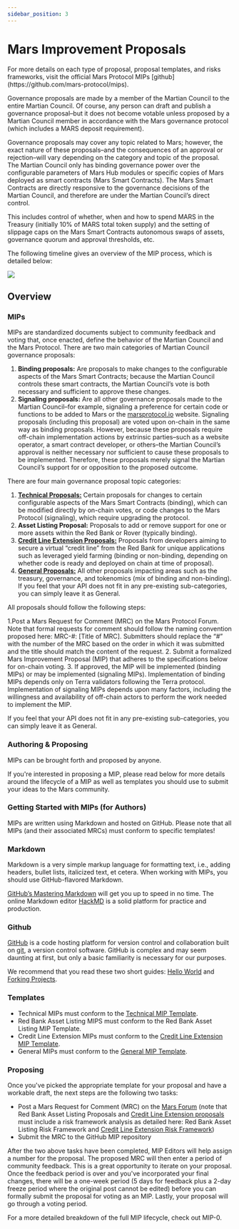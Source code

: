 ```yaml
---
sidebar_position: 3
---
```




# Mars Improvement Proposals

<Admonition type="info" title="NOTE">
For more details on each type of proposal, proposal templates, and risks frameworks, visit the official Mars Protocol MIPs [github](https://github.com/mars-protocol/mips). 
</Admonition>

Governance proposals are made by a member of the Martian Council to the entire Martian Council. Of course, any person can draft and publish a governance proposal–but it does not become votable unless proposed by a Martian Council member in accordance with the Mars governance protocol (which includes a MARS deposit requirement). 

Governance proposals may cover any topic related to Mars; however, the exact nature of these proposals–and the consequences of an approval or rejection–will vary depending on the category and topic of the proposal. The Martian Council only has binding governance power over the configurable parameters of Mars Hub modules or specific copies of Mars deployed as smart contracts (Mars Smart Contracts). The Mars Smart Contracts are directly responsive to the governance decisions of the Martian Council, and therefore are under the Martian Council’s direct control. 

This includes control of whether, when and how to spend MARS in the Treasury (initially 10% of MARS total token supply) and the setting of slippage caps on the Mars Smart Contracts autonomous swaps of assets, governance quorum and approval thresholds, etc. 

The following timeline gives an overview of the MIP process, which is detailed below:

<img src={MIPSUrl} />

## Overview

### MIPs

MIPs are standardized documents subject to community feedback and voting that, once enacted, define the behavior of the Martian Council and the Mars Protocol.
There are two main categories of Martian Council governance proposals:

1. **Binding proposals:** Are proposals to make changes to the configurable aspects of the Mars Smart Contracts; because the Martian Council controls these smart contracts, the Martian Council’s vote is both necessary and sufficient to approve these changes.
2. **Signaling proposals:** Are all other governance proposals made to the Martian Council–for example, signaling a preference for certain code or functions to be added to Mars or the [marsprotocol.io](https://marsprotocol.io/) website. Signaling proposals (including this proposal) are voted upon on-chain in the same way as binding proposals. However, because these proposals require off-chain implementation actions by extrinsic parties–such as a website operator, a smart contract developer, or others–the Martian Council’s approval is neither necessary nor sufficient to cause these proposals to be implemented. Therefore, these proposals merely signal the Martian Council’s support for or opposition to the proposed outcome.

There are four main governance proposal topic categories:

1. [**Technical Proposals:**](https://github.com/mars-protocol/mips/blob/main/Technical-MIP-Template.md) Certain proposals for changes to certain configurable aspects of the Mars Smart Contracts (binding), which can be modified directly by on-chain votes, or code changes to the Mars Protocol (signaling), which require upgrading the protocol.
2. **Asset Listing Proposal:** Proposals to add or remove support for one or more assets within the Red Bank or Rover (typically binding).
3. [**Credit Line Extension Proposals:**](https://github.com/mars-protocol/mips/blob/main/Credit-Line-Extension-MIP-Template.md) Proposals from developers aiming to secure a virtual “credit line” from the Red Bank for unique applications such as leveraged yield farming (binding or non-binding, depending on whether code is ready and deployed on chain at time of proposal).
4. [**General Proposals:**](https://github.com/mars-protocol/mips/blob/main/General-MIP-Template.md) All other proposals impacting areas such as the treasury, governance, and tokenomics (mix of binding and non-binding). If you feel that your API does not fit in any pre-existing sub-categories, you can simply leave it as General.

All proposals should follow the following steps:

1.Post a Mars Request for Comment (MRC) on the Mars Protocol Forum. Note that formal requests for comment should follow the naming convention proposed here: MRC-#: [Title of MRC]. Submitters should replace the “#” with the number of the MRC based on the order in which it was submitted and the title should match the content of the request.
2. Submit a formalized Mars Improvement Proposal (MIP) that adheres to the specifications below for on-chain voting.
3. If approved, the MIP will be implemented (binding MIPs) or may be implemented (signaling MIPs). Implementation of binding MIPs depends only on Terra validators following the Terra protocol. Implementation of signaling MIPs depends upon many factors, including the willingness and availability of off-chain actors to perform the work needed to implement the MIP.

If you feel that your API does not fit in any pre-existing sub-categories, you can simply leave it as General.

### Authoring & Proposing

MIPs can be brought forth and proposed by anyone.

If you're interested in proposing a MIP, please read below for more details around the lifecycle of a MIP as well as templates you should use to submit your ideas to the Mars community.

### Getting Started with MIPs (for Authors)

MIPs are written using Markdown and hosted on GitHub. Please note that all MIPs (and their associated MRCs) must conform to specific templates!

### Markdown

Markdown is a very simple markup language for formatting text, i.e., adding headers, bullet lists, italicized text, et cetera. When working with MIPs, you should use GitHub-flavored Markdown.

[GitHub’s Mastering Markdown](https://docs.github.com/en/get-started/writing-on-github/getting-started-with-writing-and-formatting-on-github/basic-writing-and-formatting-syntax) will get you up to speed in no time. The online Markdown editor [HackMD](https://hackmd.io/) is a solid platform for practice and production.

### Github

[GitHub](https://github.com/) is a code hosting platform for version control and collaboration built on [git](https://git-scm.com/), a version control software. GitHub is complex and may seem daunting at first, but only a basic familiarity is necessary for our purposes.

We recommend that you read these two short guides: [Hello World](https://docs.github.com/en/get-started/quickstart/hello-world) and [Forking Projects](https://docs.github.com/en/get-started/quickstart/contributing-to-projects).

### Templates

- Technical MIPs must conform to the [Technical MIP Template](https://github.com/mars-protocol/mips/blob/main/Technical-MIP-Template.md).
- Red Bank Asset Listing MIPS must conform to the Red Bank Asset Listing MIP Template.
- Credit Line Extension MIPs must conform to the [Credit Line Extension MIP Template](https://github.com/mars-protocol/mips/blob/main/Credit-Line-Extension-Risk-Framework.md).
- General MIPs must conform to the [General MIP Template](https://github.com/mars-protocol/mips/blob/main/General-MIP-Template.md).

### Proposing

Once you've picked the appropriate template for your proposal and have a workable draft, the next steps are the following two tasks:

- Post a Mars Request for Comment (MRC) on the [Mars Forum](https://forum.marsprotocol.io/) (note that Red Bank Asset Listing Proposals and [Credit Line Extension proposals](https://github.com/mars-protocol/mips/blob/main/Credit-Line-Extension-Risk-Framework.md) must include a risk framework analysis as detailed here: Red Bank Asset Listing Risk Framework and [Credit Line Extension Risk Framework](https://github.com/mars-protocol/mips/blob/main/Credit-Line-Extension-Risk-Framework.md))
- Submit the MRC to the GitHub MIP repository

After the two above tasks have been completed, MIP Editors will help assign a number for the proposal. The proposed MRC will then enter a period of community feedback. This is a great opportunity to iterate on your proposal. Once the feedback period is over and you've incorporated your final changes, there will be a one-week period (5 days for feedback plus a 2-day freeze period where the original post cannot be edited) before you can formally submit the proposal for voting as an MIP. Lastly, your proposal will go through a voting period.

For a more detailed breakdown of the full MIP lifecycle, check out MIP-0.